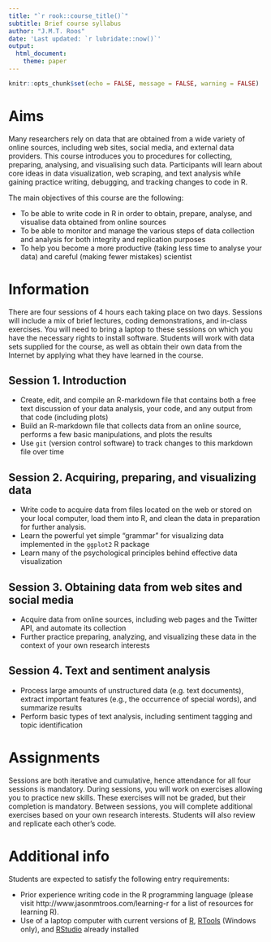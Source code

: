 ```yaml
---
title: "`r rook::course_title()`"
subtitle: Brief course syllabus
author: "J.M.T. Roos"
date: 'Last updated: `r lubridate::now()`'
output:
  html_document:
    theme: paper
---
```


```r
knitr::opts_chunk$set(echo = FALSE, message = FALSE, warning = FALSE)
```


# Aims

Many researchers rely on data that are obtained from a wide variety of online sources, including web sites, social media, and external data providers. This course introduces you to procedures for collecting, preparing, analysing, and visualising such data. Participants will learn about core ideas in data visualization, web scraping, and text analysis while gaining practice writing, debugging, and tracking changes to code in R.

The main objectives of this course are the following: 

* To be able to write code in R in order to obtain, prepare, analyse, and visualise data obtained from online sources
* To be able to monitor and manage the various steps of data collection and analysis for both integrity and replication purposes
* To help you become a more productive (taking less time to analyse your data) and careful (making fewer mistakes) scientist

# Information

There are four sessions of 4 hours each taking place on two days. Sessions will include a mix of brief lectures, coding demonstrations, and in-class exercises. You will need to bring a laptop to these sessions on which you have the necessary rights to install software. Students will work with data sets supplied for the course, as well as obtain their own data from the Internet by applying what they have learned in the course. 

## Session 1. Introduction
  * Create, edit, and compile an R-markdown file that contains both a free text discussion of your data analysis, your code, and any output from that code (including plots)
  * Build an R-markdown file that collects data from an online source, performs a few basic manipulations, and plots the results
  * Use `git` (version control software) to track changes to this markdown file over time

## Session 2. Acquiring, preparing, and visualizing data
  * Write code to acquire data from files located on the web or stored on your local computer, load them into R, and clean the data in preparation for further analysis.
  * Learn the powerful yet simple "grammar" for visualizing data implemented in the `ggplot2` R package
  * Learn many of the psychological principles behind effective data visualization

## Session 3. Obtaining data from web sites and social media
  * Acquire data from online sources, including web pages and the Twitter API, and automate its collection
  * Further practice preparing, analyzing, and visualizing these data in the context of your own research interests
  
## Session 4. Text and sentiment analysis
  * Process large amounts of unstructured data (e.g. text documents), extract important features (e.g., the occurrence of special words), and summarize results
  * Perform basic types of text analysis, including sentiment tagging and topic identification


# Assignments

Sessions are both iterative and cumulative, hence attendance for all four sessions is mandatory. During sessions, you will work on exercises allowing you to practice new skills. These exercises will not be graded, but their completion is mandatory. Between sessions, you will complete additional exercises based on your own research interests. Students will also review and replicate each other's code.



# Additional info

Students are expected to satisfy the following entry requirements:

* Prior experience writing code in the R programming language (please visit http://www.jasonmtroos.com/learning-r for a list of resources for learning R).
* Use of a laptop computer with current versions of [R](https://cloud.r-project.org/), [RTools](https://cran.r-project.org/bin/windows/Rtools/) (Windows only), and [RStudio](https://www.rstudio.com/products/rstudio/download/) already installed




